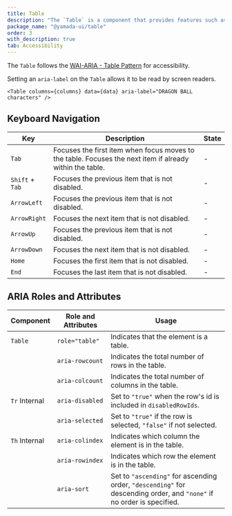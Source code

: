 ```yaml
---
title: Table
description: "The `Table` is a component that provides features such as column sorting, row selection, and click events."
package_name: "@yamada-ui/table"
order: 3
with_description: true
tab: Accessibility
---
```


The `Table` follows the [WAI-ARIA - Table Pattern](https://www.w3.org/WAI/ARIA/apg/patterns/table/) for accessibility.

Setting an `aria-label` on the `Table` allows it to be read by screen readers.

```tsx live=false
<Table columns={columns} data={data} aria-label="DRAGON BALL characters" />
```

## Keyboard Navigation

| Key             | Description                                                                                              | State |
| --------------- | -------------------------------------------------------------------------------------------------------- | ----- |
| `Tab`           | Focuses the first item when focus moves to the table. Focuses the next item if already within the table. | -     |
| `Shift` + `Tab` | Focuses the previous item that is not disabled.                                                          | -     |
| `ArrowLeft`     | Focuses the previous item that is not disabled.                                                          | -     |
| `ArrowRight`    | Focuses the next item that is not disabled.                                                              | -     |
| `ArrowUp`       | Focuses the previous item that is not disabled.                                                          | -     |
| `ArrowDown`     | Focuses the next item that is not disabled.                                                              | -     |
| `Home`          | Focuses the first item that is not disabled.                                                             | -     |
| `End`           | Focuses the last item that is not disabled.                                                              | -     |

## ARIA Roles and Attributes

| Component                | Role and Attributes | Usage                                                                                                                 |
| ------------------------ | ------------------- | --------------------------------------------------------------------------------------------------------------------- |
| `Table`                  | `role="table"`      | Indicates that the element is a table.                                                                                |
|                          | `aria-rowcount`     | Indicates the total number of rows in the table.                                                                      |
|                          | `aria-colcount`     | Indicates the total number of columns in the table.                                                                   |
| `Tr` <Tag>Internal</Tag> | `aria-disabled`     | Set to `"true"` when the row's id is included in `disabledRowIds`.                                                    |
|                          | `aria-selected`     | Set to `"true"` if the row is selected, `"false"` if not selected.                                                    |
| `Th` <Tag>Internal</Tag> | `aria-colindex`     | Indicates which column the element is in the table.                                                                   |
|                          | `aria-rowindex`     | Indicates which row the element is in the table.                                                                      |
|                          | `aria-sort`         | Set to `"ascending"` for ascending order, `"descending"` for descending order, and `"none"` if no order is specified. |
